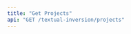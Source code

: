 ```yaml
---
title: "Get Projects"
api: "GET /textual-inversion/projects"
---
```


<ParamField header="Authorization" type="string" required hidden />
<ParamField header="x-api-key" type="string" required hidden />

### Description
Returns an array of the textual inversion projects

<RequestExample>
```bash cURL
curl -X 'GET' \
  'https://api.mirageml.com/textual-inversion/projects' \
  -H 'accept: application/json' \
  -H 'Authorization: <AUTHORIZATION>' \
  -H 'x-api-key: <API_KEY>'
```
</RequestExample>

<ResponseExample>
```json
[
    {
        "node": {
            "id": "047b6913-fd3d-4b0d-8dca-349f786a40a9",
            "init_word": "bridge",
            "train_iterations: 800,
            "created_at": "2022-09-09T00:47:49.09905+00:00",
            "finetune_job_status": "succeeded",
            "textual_inversion_runsCollection": {
                "edges": [
                    {
                        "node": {
                            "id": "5d5126e7-734b-4906-a6d1-0875929937d4",
                            "width": "512",
                            "height": "512",
                            "prompt": "a photo of a <bridge>",
                            "status": "failed",
                            "created_at": "2022-09-13T05:00:54.236979+00:00",
                            "init_image": true,
                            "num_images": "9",
                            "guidance_scale": 7.5,
                            "prompt_strength": 0.8,
                            "num_inference_steps": "50"
                        },
                    },
                    {
                        "node": {
                            "id": "c74ee401-8ffc-426e-b61c-f6f26afeed46",
                            "width": "512",
                            "height": "512",
                            "prompt": "a photo of a <bridge>",
                            "status": "failed",
                            "created_at": "2022-09-13T04:54:16.277883+00:00",
                            "init_image": true,
                            "num_images": "9",
                            "guidance_scale": 7.5,
                            "prompt_strength": 0.8,
                            "num_inference_steps": "50"
                        },
                    },
                    {
                        "node": {
                            "id": "d3cfa4f0-f1c9-4688-a290-09ce7245092b",
                            "width": "512",
                            "height": "512",
                            "prompt": "a photo of a <bridge>",
                            "status": "succeeded",
                            "created_at": "2022-09-13T16:11:23.17894+00:00",
                            "init_image": true,
                            "num_images": "9",
                            "guidance_scale": 7.5,
                            "prompt_strength": 0.8,
                            "num_inference_steps": "50"
                        },
                    },
                    {
                        "node": {
                            "id": "e6c6deb9-db57-4f8a-82fa-b0a645cb7d43",
                            "width": "512",
                            "height": "512",
                            "prompt": "a photo of <bridge>",
                            "status": "succeeded",
                            "created_at": "2022-10-05T04:45:46.15195+00:00",
                            "init_image": true,
                            "num_images": "9",
                            "guidance_scale": 7.5,
                            "prompt_strength": 0.8,
                            "num_inference_steps": "50"
                        },
                    }
                ],
            }
        },
    }
]
```
</ResponseExample>
